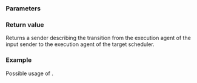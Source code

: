 {{cpp/execution/title|transfer}}
{{cpp/experimental/execution/navbar}}
{{ddcl|since=c++26|header=experimental/execution|

execution::sender auto transfer(
    execution::sender auto input,
    execution::scheduler auto scheduler
);
}}

===Parameters===
{{par begin}}
{{par|input|sender to be transfered on the scheduler}}
{{par|scheduler|scheduler on which the sender will run}}
{{par end}}

===Return value===
Returns a sender describing the transition from the execution agent of the input sender to the execution agent of the target scheduler.

===Example===
Possible usage of {{tt|execution::transfer}}.
{{source|1=
execution::scheduler auto cpu_sched = get_system_thread_pool().scheduler();
execution::scheduler auto gpu_sched = cuda::scheduler();

execution::sender auto cpu_task = execution::schedule(cpu_sched);
// cpu_task describes the creation of a new task on the system thread pool

execution::sender auto gpu_task = execution::transfer(cpu_task, gpu_sched);
// gpu_task describes the transition of the task graph described by cpu_task to the GPU
}}